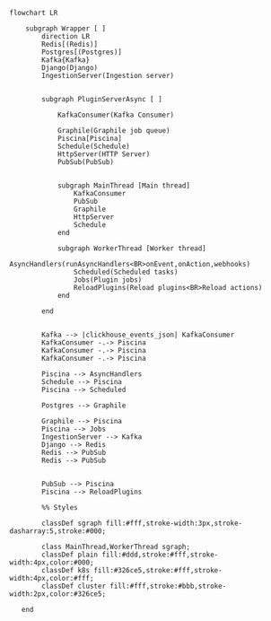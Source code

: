 ```mermaid
flowchart LR

    subgraph Wrapper [ ]
        direction LR
        Redis[(Redis)]
        Postgres[(Postgres)]
        Kafka{Kafka}
        Django(Django)
        IngestionServer(Ingestion server)


        subgraph PluginServerAsync [ ]
        
            KafkaConsumer(Kafka Consumer)

            Graphile(Graphile job queue)
            Piscina[Piscina]
            Schedule(Schedule)
            HttpServer(HTTP Server)
            PubSub(PubSub)


            subgraph MainThread [Main thread]
                KafkaConsumer
                PubSub
                Graphile
                HttpServer
                Schedule
            end

            subgraph WorkerThread [Worker thread]
                AsyncHandlers(runAsyncHandlers<BR>onEvent,onAction,webhooks)
                Scheduled(Scheduled tasks)
                Jobs(Plugin jobs)
                ReloadPlugins(Reload plugins<BR>Reload actions)
            end

        end


        Kafka --> |clickhouse_events_json| KafkaConsumer
        KafkaConsumer -.-> Piscina
        KafkaConsumer -.-> Piscina
        KafkaConsumer -.-> Piscina

        Piscina --> AsyncHandlers
        Schedule --> Piscina
        Piscina --> Scheduled

        Postgres --> Graphile

        Graphile --> Piscina
        Piscina --> Jobs
        IngestionServer --> Kafka
        Django --> Redis
        Redis --> PubSub
        Redis --> PubSub


        PubSub --> Piscina 
        Piscina --> ReloadPlugins

        %% Styles

        classDef sgraph fill:#fff,stroke-width:3px,stroke-dasharray:5,stroke:#000;

        class MainThread,WorkerThread sgraph;
        classDef plain fill:#ddd,stroke:#fff,stroke-width:4px,color:#000;
        classDef k8s fill:#326ce5,stroke:#fff,stroke-width:4px,color:#fff;
        classDef cluster fill:#fff,stroke:#bbb,stroke-width:2px,color:#326ce5;

   end
```